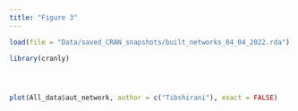 ```yaml
---
title: "Figure 3"
---
```


```r
load(file = "Data/saved_CRAN_snapshots/built_networks_04_04_2022.rda")

library(cranly)




plot(All_data$aut_network, author = c("Tibshirani"), exact = FALSE)


```

